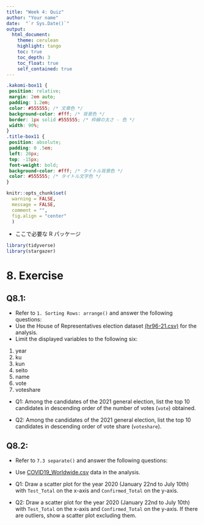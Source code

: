 ```yaml
---
title: "Week 4: Quiz"
author: "Your name"
date:  "`r Sys.Date()`"
output:
  html_document:
    theme: cerulean
    highlight: tango
    toc: true
    toc_depth: 3
    toc_float: true
    self_contained: true
---
```

<style>
 
table, td, th {
  border: none;
  padding-left: 1em;
  padding-right: 1em;
  min-width: 50%;
  margin-left: auto;
  margin-right: auto;
  margin-top: 1em;
  margin-bottom: 1em;
}

</style>

```css
.kakomi-box11 {
 position: relative;
 margin: 2em auto;
 padding: 1.2em;
 color: #555555; /* 文章色 */
 background-color: #fff; /* 背景色 */
 border: 1px solid #555555; /* 枠線の太さ - 色 */
 width: 90%;
}
.title-box11 {
 position: absolute;
 padding: 0 .5em;
 left: 20px;
 top: -15px;
 font-weight: bold;
 background-color: #fff; /* タイトル背景色 */
 color: #555555; /* タイトル文字色 */
}
```

```r
knitr::opts_chunk$set(
  warning = FALSE,       
  message = FALSE,      
  comment = "",
  fig.align = "center"  
  )
```

- ここで必要な R パッケージ  

```r
library(tidyverse)
library(stargazer)
```  

# 8. Exercise  
## Q8.1:  

- Refer to `1. Sorting Rows: arrange()` and answer the following questions:  
- Use the House of Representatives election dataset [(hr96-21.csv)](https://asanoucla.github.io/hr96-21.csv) for the analysis.  
- Limit the displayed variables to the following six:

(1) year  
(2) ku 
(3) kun  
(4) seito  
(5) name  
(6) vote  
(7) voteshare   


- Q1: Among the candidates of the 2021 general election, list the top 10 candidates in descending order of the number of votes (`vote`) obtained.  

- Q2: Among the candidates of the 2021 general election, list the top 10 candidates in descending order of vote share (`voteshare`).  


## Q8.2:  

- Refer to `7.3 separate()` and answer the following questions:  
- Use [COVID19_Worldwide.csv](https://www.jaysong.net/RBook/Data/COVID19_Worldwide.csv) data in the analysis.  

- Q1: Draw a scatter plot for the year 2020 (January 22nd to July 10th) with `Test_Total` on the x-axis and `Confirmed_Total` on the y-axis.  
- Q2: Draw a scatter plot for the year 2020 (January 22nd to July 10th) with `Test_Total` on the x-axis and `Confirmed_Total` on the y-axis.  If there are outliers, show a scatter plot excluding them.  
